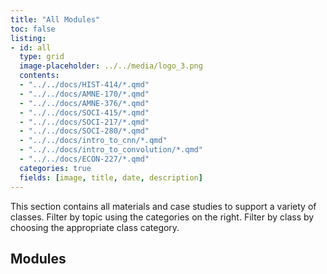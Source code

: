 ```yaml
---
title: "All Modules"
toc: false
listing:
- id: all
  type: grid
  image-placeholder: ../../media/logo_3.png
  contents:
  - "../../docs/HIST-414/*.qmd"
  - "../../docs/AMNE-170/*.qmd"
  - "../../docs/AMNE-376/*.qmd"
  - "../../docs/SOCI-415/*.qmd"
  - "../../docs/SOCI-217/*.qmd"
  - "../../docs/SOCI-280/*.qmd"
  - "../../docs/intro_to_cnn/*.qmd"
  - "../../docs/intro_to_convolution/*.qmd"
  - "../../docs/ECON-227/*.qmd"    
  categories: true
  fields: [image, title, date, description]
---
```


This section contains all materials and case studies to support a variety of classes. Filter by topic using the categories on the right. Filter by class by choosing the appropriate class category.

## Modules


::: {#all}

:::


